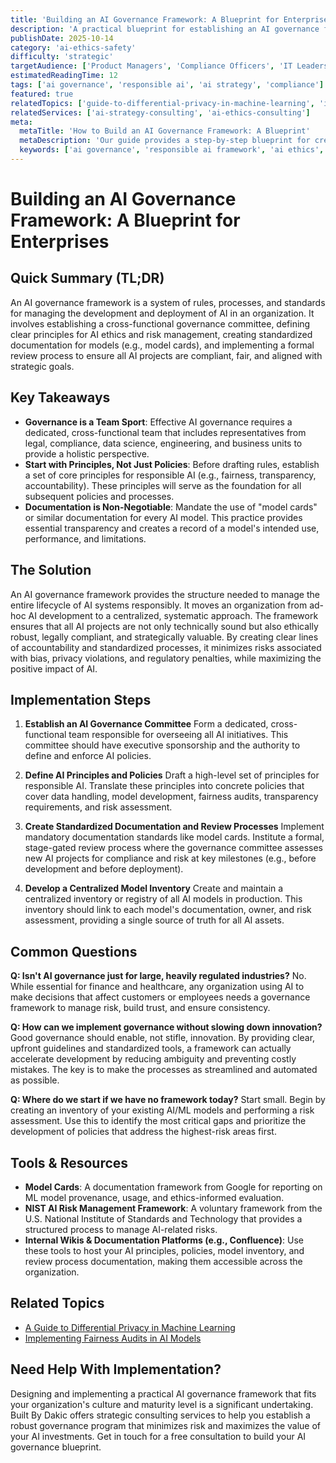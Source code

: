 ```yaml
---
title: 'Building an AI Governance Framework: A Blueprint for Enterprises'
description: 'A practical blueprint for establishing an AI governance framework to ensure your AI initiatives are ethical, compliant, and aligned with business objectives.'
publishDate: 2025-10-14
category: 'ai-ethics-safety'
difficulty: 'strategic'
targetAudience: ['Product Managers', 'Compliance Officers', 'IT Leaders', 'Business Executives']
estimatedReadingTime: 12
tags: ['ai governance', 'responsible ai', 'ai strategy', 'compliance']
featured: true
relatedTopics: ['guide-to-differential-privacy-in-machine-learning', 'implementing-fairness-audits-in-ai-models']
relatedServices: ['ai-strategy-consulting', 'ai-ethics-consulting']
meta:
  metaTitle: 'How to Build an AI Governance Framework: A Blueprint'
  metaDescription: 'Our guide provides a step-by-step blueprint for creating a robust AI governance framework. Learn to manage risks, ensure compliance, and maximize the value of your AI.'
  keywords: ['ai governance', 'responsible ai framework', 'ai ethics', 'enterprise ai']
---
```


# Building an AI Governance Framework: A Blueprint for Enterprises

## Quick Summary (TL;DR)

An AI governance framework is a system of rules, processes, and standards for managing the development and deployment of AI in an organization. It involves establishing a cross-functional governance committee, defining clear principles for AI ethics and risk management, creating standardized documentation for models (e.g., model cards), and implementing a formal review process to ensure all AI projects are compliant, fair, and aligned with strategic goals.

## Key Takeaways

- **Governance is a Team Sport**: Effective AI governance requires a dedicated, cross-functional team that includes representatives from legal, compliance, data science, engineering, and business units to provide a holistic perspective.
- **Start with Principles, Not Just Policies**: Before drafting rules, establish a set of core principles for responsible AI (e.g., fairness, transparency, accountability). These principles will serve as the foundation for all subsequent policies and processes.
- **Documentation is Non-Negotiable**: Mandate the use of "model cards" or similar documentation for every AI model. This practice provides essential transparency and creates a record of a model's intended use, performance, and limitations.

## The Solution

An AI governance framework provides the structure needed to manage the entire lifecycle of AI systems responsibly. It moves an organization from ad-hoc AI development to a centralized, systematic approach. The framework ensures that all AI projects are not only technically sound but also ethically robust, legally compliant, and strategically valuable. By creating clear lines of accountability and standardized processes, it minimizes risks associated with bias, privacy violations, and regulatory penalties, while maximizing the positive impact of AI.

## Implementation Steps

1.  **Establish an AI Governance Committee**
    Form a dedicated, cross-functional team responsible for overseeing all AI initiatives. This committee should have executive sponsorship and the authority to define and enforce AI policies.

2.  **Define AI Principles and Policies**
    Draft a high-level set of principles for responsible AI. Translate these principles into concrete policies that cover data handling, model development, fairness audits, transparency requirements, and risk assessment.

3.  **Create Standardized Documentation and Review Processes**
    Implement mandatory documentation standards like model cards. Institute a formal, stage-gated review process where the governance committee assesses new AI projects for compliance and risk at key milestones (e.g., before development and before deployment).

4.  **Develop a Centralized Model Inventory**
    Create and maintain a centralized inventory or registry of all AI models in production. This inventory should link to each model's documentation, owner, and risk assessment, providing a single source of truth for all AI assets.

## Common Questions

**Q: Isn't AI governance just for large, heavily regulated industries?**
No. While essential for finance and healthcare, any organization using AI to make decisions that affect customers or employees needs a governance framework to manage risk, build trust, and ensure consistency.

**Q: How can we implement governance without slowing down innovation?**
Good governance should enable, not stifle, innovation. By providing clear, upfront guidelines and standardized tools, a framework can actually accelerate development by reducing ambiguity and preventing costly mistakes. The key is to make the processes as streamlined and automated as possible.

**Q: Where do we start if we have no framework today?**
Start small. Begin by creating an inventory of your existing AI/ML models and performing a risk assessment. Use this to identify the most critical gaps and prioritize the development of policies that address the highest-risk areas first.

## Tools & Resources

- **Model Cards**: A documentation framework from Google for reporting on ML model provenance, usage, and ethics-informed evaluation.
- **NIST AI Risk Management Framework**: A voluntary framework from the U.S. National Institute of Standards and Technology that provides a structured process to manage AI-related risks.
- **Internal Wikis & Documentation Platforms (e.g., Confluence)**: Use these tools to host your AI principles, policies, model inventory, and review process documentation, making them accessible across the organization.

## Related Topics

- [A Guide to Differential Privacy in Machine Learning](/category/ai-ethics-safety/guide-to-differential-privacy-in-machine-learning)
- [Implementing Fairness Audits in AI Models](/category/ai-ethics-safety/implementing-fairness-audits-in-ai-models)

## Need Help With Implementation?

Designing and implementing a practical AI governance framework that fits your organization's culture and maturity level is a significant undertaking. Built By Dakic offers strategic consulting services to help you establish a robust governance program that minimizes risk and maximizes the value of your AI investments. Get in touch for a free consultation to build your AI governance blueprint.
